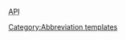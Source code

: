 <abbr title="Application Programming Interface">API</abbr><noinclude>

[[Category:Abbreviation templates]]
</noinclude>